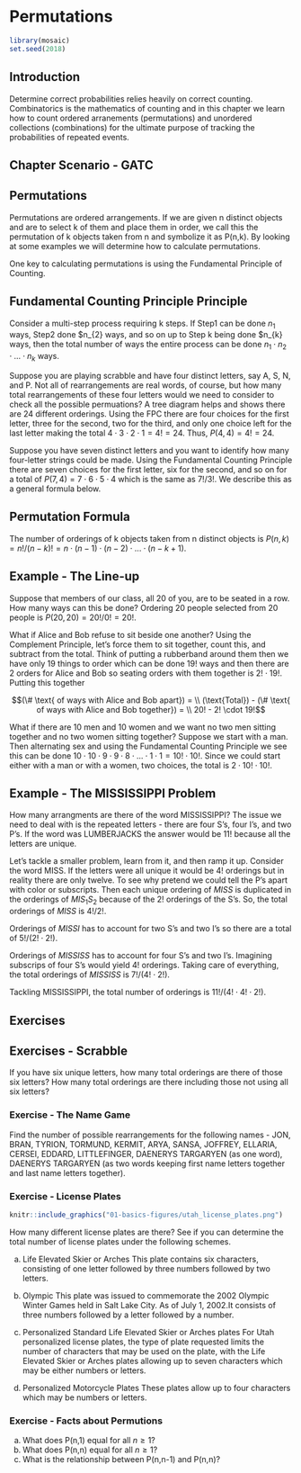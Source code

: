 # Permutations {#permutations}

```r
library(mosaic)
set.seed(2018)
```

## Introduction {#introduction}

Determine correct probabilities relies heavily on correct counting. Combinatorics is the mathematics of counting and in this chapter we learn how to count ordered arranements (permutations) and unordered collections (combinations) for the ultimate purpose of tracking the probabilities of repeated events.

## Chapter Scenario - GATC   {#chapter_scenario}


## Permutations {#permutations}

Permutations are ordered arrangements. If we are given n distinct objects and are to select k of them and place them in order, we call this the permutation of k objects taken from n and symbolize it as P(n,k). By looking at some examples we will determine how to calculate permutations.

One key to calculating permutations is using the Fundamental Principle of Counting. 

## Fundamental Counting Principle Principle{#fundamental_counting_principle}
Consider a multi-step process requiring k steps. If Step1 can be done $n_{1}$ ways, Step2 done $n_{2} ways, and so on up to Step k being done $n_{k} ways, then the total number of ways the entire process can be done $n_{1} \cdot n_{2} \cdot ... \cdot n_{k}$ ways.

Suppose you are playing scrabble and have four distinct letters, say A, S, N, and P. Not all of rearrangements are real words, of course, but how many total rearrangements of these four letters would we need to consider to check all the possible permuations? A tree diagram helps and shows there are 24 different orderings. Using the FPC there are four choices for the first letter, three for the second, two for the third, and only one choice left for the last letter making the total $4 \cdot 3 \cdot 2 \cdot 1=4!=24$. Thus, $P(4,4)=4!=24$.

Suppose you have seven distinct letters and you want to identify how many four-letter strings could be made. Using the Fundamental Counting Principle there are seven choices for the first letter, six for the second, and so on for a total of $P(7,4)=7 \cdot 6 \cdot 5 \cdot 4$ which is the same as $7!/3!$. We describe this as a general formula below.

## Permutation Formula
The number of orderings of k objects taken from n distinct objects is $P(n,k)=n!/(n-k)!=n \cdot (n-1) \cdot (n-2) \cdot ... \cdot (n-k+1)$.

## Example - The Line-up

Suppose that members of our class, all 20 of you, are to be seated in a row. How many ways can this be done? Ordering 20 people selected from 20 people is $P(20,20)=20!/0!=20!$. 

What if Alice and Bob refuse to sit beside one another? Using the Complement Principle, let's force them to sit together, count this, and subtract from the total. Think of putting a rubberband around them then we have only 19 things to order which can be done $19!$ ways and then there are 2 orders for Alice and Bob so seating orders with them together is $2! \cdot 19!$. Putting this together

$$(\# \text{ of ways with Alice and Bob apart}) = \\ 
(\text{Total}) - (\# \text{ of ways with Alice and Bob together}) = \\
20! - 2! \cdot 19!$$

What if there are 10 men and 10 women and we want no two men sitting together and no two women sitting together? Suppose we start with a man. Then alternating sex and using the Fundamental Counting Principle we see this can be done $10 \cdot 10 \cdot 9 \cdot 9 \cdot 8 \cdot ... \cdot 1 \cdot 1 = 10! \cdot 10!$. Since we could start either with a man or with a women, two choices, the total is $2 \cdot 10! \cdot 10!$.


## Example - The MISSISSIPPI Problem {#example_the_mississippi_problem}

How many arrangments are there of the word MISSISSIPPI? The issue we need to deal with is the repeated letters - there are four S's, four I's, and two P's. If the word was LUMBERJACKS the answer would be $11!$ because all the letters are unique.

Let's tackle a smaller problem, learn from it, and then ramp it up. Consider the word MISS. If the letters were all unique it would be $4!$ orderings but in reality there are only twelve. To see why pretend we could tell the P's apart with color or subscripts. Then each unique ordering of $MISS$ is duplicated in the orderings of $MIS_{1}S_{2}$ because of the $2!$ orderings of the S's. So, the total orderings of $MISS$ is $4!/2!$.

Orderings of $MISSI$ has to account for two S's and two I's so there are a total of $5!/(2! \cdot 2!)$.

Orderings of $MISSISS$ has to account for four S's and two I's. Imagining subscrips of four S's would yield $4!$ orderings. Taking care of everything, the total orderings of $MISSISS$ is $7!/(4! \cdot 2!)$.

Tackling MISSISSIPPI, the total number of orderings is $11!/(4! \cdot 4! \cdot 2!)$.

## Exercises {#exercises}

## Exercises - Scrabble
If you have six unique letters, how many total orderings are there of those six letters? How many total orderings are there including those not using all six letters?

### Exercise - The Name Game 
Find the number of possible rearrangements for the following names - JON, BRAN, TYRION, TORMUND, KERMIT, ARYA, SANSA, JOFFREY, ELLARIA, CERSEI, EDDARD, LITTLEFINGER, DAENERYS TARGARYEN (as one word), DAENERYS TARGARYEN (as two words keeping first name letters together and last name letters together).

### Exercise - License Plates

```r
knitr::include_graphics("01-basics-figures/utah_license_plates.png")
```

How many different license plates are there? See if you can determine the total number of license plates under the following schemes. 

(a) Life Elevated Skier or Arches
This plate contains six characters, consisting of one letter followed by three numbers followed by two letters. 

(b) Olympic
This plate was issued to commemorate the 2002 Olympic Winter Games held in Salt Lake City. As of July 1, 2002.It consists of three numbers followed by a letter followed by a number.

(c) Personalized Standard Life Elevated Skier or Arches plates
For Utah personalized license plates, the type of plate requested limits the number of characters that may be used on the plate, with the Life Elevated Skier or Arches plates allowing up to seven characters which may be either numbers or letters.

(d) Personalized Motorcycle Plates
These plates allow up to four characters which may be numbers or letters.

### Exercise - Facts about Permutions

(a) What does P(n,1) equal for all $n \geq 1$?
(b) What does P(n,n) equal for all $n \geq 1$?
(c) What is the relationship between P(n,n-1) and P(n,n)?
